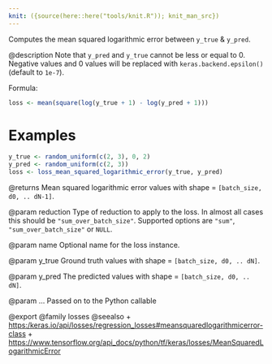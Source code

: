 ```yaml
---
knit: ({source(here::here("tools/knit.R")); knit_man_src})
---
```

Computes the mean squared logarithmic error between `y_true` & `y_pred`.

@description
Note that `y_pred` and `y_true` cannot be less or equal to 0. Negative
values and 0 values will be replaced with `keras.backend.epsilon()`
(default to `1e-7`).

Formula:

```r
loss <- mean(square(log(y_true + 1) - log(y_pred + 1)))
```

# Examples
```r
y_true <- random_uniform(c(2, 3), 0, 2)
y_pred <- random_uniform(c(2, 3))
loss <- loss_mean_squared_logarithmic_error(y_true, y_pred)
```

@returns
Mean squared logarithmic error values with shape = `[batch_size, d0, .. dN-1]`.

@param reduction
Type of reduction to apply to the loss. In almost all cases
this should be `"sum_over_batch_size"`.
Supported options are `"sum"`, `"sum_over_batch_size"` or `NULL`.

@param name
Optional name for the loss instance.

@param y_true
Ground truth values with shape = `[batch_size, d0, .. dN]`.

@param y_pred
The predicted values with shape = `[batch_size, d0, .. dN]`.

@param ...
Passed on to the Python callable

@export
@family losses
@seealso
+ <https:/keras.io/api/losses/regression_losses#meansquaredlogarithmicerror-class>
+ <https://www.tensorflow.org/api_docs/python/tf/keras/losses/MeanSquaredLogarithmicError>

